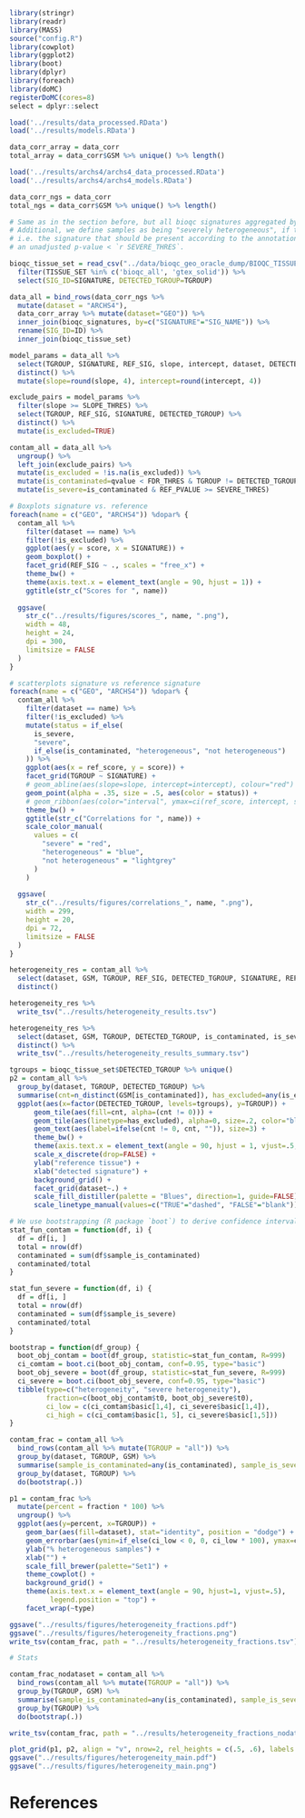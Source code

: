 ```r
library(stringr)
library(readr)
library(MASS)
source("config.R")
library(cowplot)
library(ggplot2)
library(boot)
library(dplyr)
library(foreach)
library(doMC)
registerDoMC(cores=8)
select = dplyr::select
```

```r
load('../results/data_processed.RData')
load('../results/models.RData')

data_corr_array = data_corr
total_array = data_corr$GSM %>% unique() %>% length()

load('../results/archs4/archs4_data_processed.RData')
load('../results/archs4/archs4_models.RData')

data_corr_ngs = data_corr
total_ngs = data_corr$GSM %>% unique() %>% length()
```




```r
# Same as in the section before, but all bioqc signatures aggregated by tissue groups.
# Additional, we define samples as being "severely heterogeneous", if the reference signature,
# i.e. the signature that should be present according to the annotation, is not enriched at
# an unadjusted p-value < `r SEVERE_THRES`.

bioqc_tissue_set = read_csv("../data/bioqc_geo_oracle_dump/BIOQC_TISSUE_SET_DATA_TABLE.csv") %>%
  filter(TISSUE_SET %in% c('bioqc_all', 'gtex_solid')) %>%
  select(SIG_ID=SIGNATURE, DETECTED_TGROUP=TGROUP)

data_all = bind_rows(data_corr_ngs %>%
  mutate(dataset = "ARCHS4"), 
  data_corr_array %>% mutate(dataset="GEO")) %>% 
  inner_join(bioqc_signatures, by=c("SIGNATURE"="SIG_NAME")) %>%
  rename(SIG_ID=ID) %>%
  inner_join(bioqc_tissue_set)

model_params = data_all %>% 
  select(TGROUP, SIGNATURE, REF_SIG, slope, intercept, dataset, DETECTED_TGROUP) %>% 
  distinct() %>% 
  mutate(slope=round(slope, 4), intercept=round(intercept, 4))

exclude_pairs = model_params %>% 
  filter(slope >= SLOPE_THRES) %>% 
  select(TGROUP, REF_SIG, SIGNATURE, DETECTED_TGROUP) %>% 
  distinct() %>% 
  mutate(is_excluded=TRUE)

contam_all = data_all %>%
  ungroup() %>%
  left_join(exclude_pairs) %>% 
  mutate(is_excluded = !is.na(is_excluded)) %>%
  mutate(is_contaminated=qvalue < FDR_THRES & TGROUP != DETECTED_TGROUP & !is_excluded) %>%
  mutate(is_severe=is_contaminated & REF_PVALUE >= SEVERE_THRES) 
```


```r
# Boxplots signature vs. reference 
foreach(name = c("GEO", "ARCHS4")) %dopar% {
  contam_all %>%
    filter(dataset == name) %>%
    filter(!is_excluded) %>%
    ggplot(aes(y = score, x = SIGNATURE)) +
    geom_boxplot() +
    facet_grid(REF_SIG ~ ., scales = "free_x") +
    theme_bw() +
    theme(axis.text.x = element_text(angle = 90, hjust = 1)) +
    ggtitle(str_c("Scores for ", name))
  
  ggsave(
    str_c("../results/figures/scores_", name, ".png"),
    width = 48,
    height = 24,
    dpi = 300,
    limitsize = FALSE
  )
}
```

```r
# scatterplots signature vs reference signature
foreach(name = c("GEO", "ARCHS4")) %dopar% {
  contam_all %>%
    filter(dataset == name) %>%
    filter(!is_excluded) %>%
    mutate(status = if_else(
      is_severe,
      "severe",
      if_else(is_contaminated, "heterogeneous", "not heterogeneous")
    )) %>%
    ggplot(aes(x = ref_score, y = score)) +
    facet_grid(TGROUP ~ SIGNATURE) +
    # geom_abline(aes(slope=slope, intercept=intercept), colour="red") +
    geom_point(alpha = .35, size = .5, aes(color = status)) +
    # geom_ribbon(aes(color="interval", ymax=ci(ref_score, intercept, slope, sigma, 1), ymin=ci(ref_score, intercept, slope, sigma, -1), alpha=.2, show.legend = TRUE)) +
    theme_bw() +
    ggtitle(str_c("Correlations for ", name)) +
    scale_color_manual(
      values = c(
        "severe" = "red",
        "heterogeneous" = "blue",
        "not heterogeneous" = "lightgrey"
      )
    )
  
  ggsave(
    str_c("../results/figures/correlations_", name, ".png"),
    width = 299,
    height = 20,
    dpi = 72,
    limitsize = FALSE
  )
}

```


```r
heterogeneity_res = contam_all %>%
  select(dataset, GSM, TGROUP, REF_SIG, DETECTED_TGROUP, SIGNATURE, REF_PVALUE, PVALUE, qvalue, is_contaminated, is_severe) %>%
  distinct()

heterogeneity_res %>%
  write_tsv("../results/heterogeneity_results.tsv")

heterogeneity_res %>%
  select(dataset, GSM, TGROUP, DETECTED_TGROUP, is_contaminated, is_severe) %>%
  distinct() %>%
  write_tsv("../results/heterogeneity_results_summary.tsv")
```

```r
tgroups = bioqc_tissue_set$DETECTED_TGROUP %>% unique()
p2 = contam_all %>%
  group_by(dataset, TGROUP, DETECTED_TGROUP) %>%
  summarise(cnt=n_distinct(GSM[is_contaminated]), has_excluded=any(is_excluded)) %>%
  ggplot(aes(x=factor(DETECTED_TGROUP, levels=tgroups), y=TGROUP)) +
      geom_tile(aes(fill=cnt, alpha=(cnt != 0))) +
      geom_tile(aes(linetype=has_excluded), alpha=0, size=.2, color="black") +
      geom_text(aes(label=ifelse(cnt != 0, cnt, "")), size=3) +
      theme_bw() +
      theme(axis.text.x = element_text(angle = 90, hjust = 1, vjust=.5, size=10), legend.position="none") +
      scale_x_discrete(drop=FALSE) +
      ylab("reference tissue") +
      xlab("detected signature") +
      background_grid() +
      facet_grid(dataset~.) +
      scale_fill_distiller(palette = "Blues", direction=1, guide=FALSE) +
      scale_linetype_manual(values=c("TRUE"="dashed", "FALSE"="blank"))

```


```r
# We use bootstrapping (R package `boot`) to derive confidence intervals.
stat_fun_contam = function(df, i) {
  df = df[i, ]
  total = nrow(df)
  contaminated = sum(df$sample_is_contaminated)
  contaminated/total
}

stat_fun_severe = function(df, i) {
  df = df[i, ]
  total = nrow(df)
  contaminated = sum(df$sample_is_severe)
  contaminated/total
}

bootstrap = function(df_group) {
  boot_obj_contam = boot(df_group, statistic=stat_fun_contam, R=999)
  ci_comtam = boot.ci(boot_obj_contam, conf=0.95, type="basic")
  boot_obj_severe = boot(df_group, statistic=stat_fun_severe, R=999)
  ci_severe = boot.ci(boot_obj_severe, conf=0.95, type="basic")
  tibble(type=c("heterogeneity", "severe heterogeneity"),
         fraction=c(boot_obj_contam$t0, boot_obj_severe$t0),
         ci_low = c(ci_comtam$basic[1,4], ci_severe$basic[1,4]),
         ci_high = c(ci_comtam$basic[1, 5], ci_severe$basic[1,5]))
}

contam_frac = contam_all %>%
  bind_rows(contam_all %>% mutate(TGROUP = "all")) %>%
  group_by(dataset, TGROUP, GSM) %>%
  summarise(sample_is_contaminated=any(is_contaminated), sample_is_severe=any(is_severe)) %>%
  group_by(dataset, TGROUP) %>%
  do(bootstrap(.))
```

```r
p1 = contam_frac %>%
  mutate(percent = fraction * 100) %>% 
  ungroup() %>%
  ggplot(aes(y=percent, x=TGROUP)) +
    geom_bar(aes(fill=dataset), stat="identity", position = "dodge") +
    geom_errorbar(aes(ymin=if_else(ci_low < 0, 0, ci_low * 100), ymax=ci_high * 100, fill=dataset), position='dodge') +
    ylab("% heterogeneous samples") +
    xlab("") + 
    scale_fill_brewer(palette="Set1") +
    theme_cowplot() + 
    background_grid() +
    theme(axis.text.x = element_text(angle = 90, hjust=1, vjust=.5),
          legend.position = "top") +
    facet_wrap(~type) 

ggsave("../results/figures/heterogeneity_fractions.pdf")
ggsave("../results/figures/heterogeneity_fractions.png")
write_tsv(contam_frac, path = "../results/heterogeneity_fractions.tsv")
```


```r
# Stats

contam_frac_nodataset = contam_all %>%
  bind_rows(contam_all %>% mutate(TGROUP = "all")) %>%
  group_by(TGROUP, GSM) %>%
  summarise(sample_is_contaminated=any(is_contaminated), sample_is_severe=any(is_severe)) %>%
  group_by(TGROUP) %>%
  do(bootstrap(.))

write_tsv(contam_frac, path = "../results/heterogeneity_fractions_nodataset.tsv")
```

```r
plot_grid(p1, p2, align = "v", nrow=2, rel_heights = c(.5, .6), labels = "AUTO", axis="lr")
ggsave("../results/figures/heterogeneity_main.pdf")
ggsave("../results/figures/heterogeneity_main.png")
```


# References
